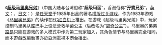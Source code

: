 《'''[[超级马里奥兄弟|超级马里奥兄弟]]'''》（中国大陆与台湾俗称“'''超级玛丽'''”，香港俗称“'''孖寶兄弟'''”，[[英文|英文]]：''{{lang|en|Super Mario Bros.}}''，[[日文|日文]]：{{lang|ja|スーパーマリオブラザーズ}}）是[[任天堂|任天堂]]于1985年出品的著名[[平台动作游戏|横版过关游戏]]，作为1983年游戏《[[马里奥兄弟|马里奥兄弟]]》的续作在[[FC游戏机|FC红白机]]上推出。在游戏《超级马里奥兄弟》中，玩家控制马里奥从[[库巴|库巴]]手上设法营救伞菌公主（后改名为“[[碧奇公主|碧奇公主]]”）。马里奥的弟弟[[路易_(游戏角色)|路易]]只能在游戏的多人模式中作为第二玩家加入，其角色情节与马里奥完全相同，而本遊戲改編動畫亦於亞洲電視本港台播出。